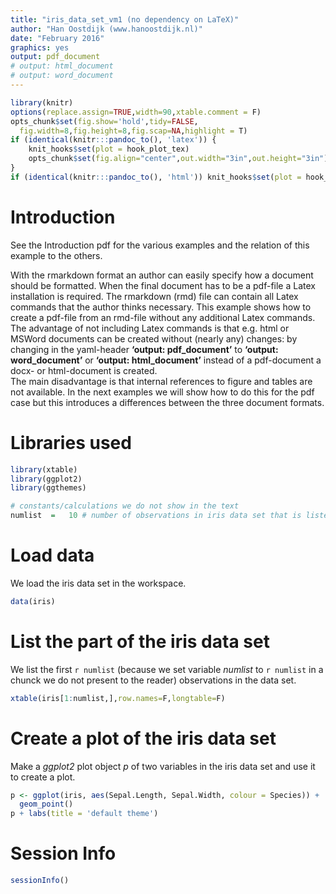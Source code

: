 ```yaml
---
title: "iris_data_set_vm1 (no dependency on LaTeX)"  
author: "Han Oostdijk (www.hanoostdijk.nl)"
date: "February 2016"
graphics: yes
output: pdf_document
# output: html_document
# output: word_document
---
```


```r
library(knitr)
options(replace.assign=TRUE,width=90,xtable.comment = F)
opts_chunk$set(fig.show='hold',tidy=FALSE,
  fig.width=8,fig.height=8,fig.scap=NA,highlight = T)
if (identical(knitr:::pandoc_to(), 'latex')) {
	knit_hooks$set(plot = hook_plot_tex)
	opts_chunk$set(fig.align="center",out.width="3in",out.height="3in")
}
if (identical(knitr:::pandoc_to(), 'html')) knit_hooks$set(plot = hook_plot_html)
```

# Introduction
See the Introduction pdf for the various examples and the relation of this example to the others.  

With the rmarkdown format an author can easily specify how a document should be formatted.
When the final document has to be a pdf-file a Latex installation is required. 
The rmarkdown (rmd) file can contain all Latex commands that the author thinks necessary.
This example shows how to create a pdf-file from an rmd-file without any additional Latex commands.  
The advantage of not including Latex commands is that e.g. html or MSWord documents can be created without 
(nearly any) changes: by changing in the yaml-header **'output: pdf_document'** to **'output: word_document'** or **'output: html_document'** 
instead of a pdf-document a docx- or html-document is created.  
The main disadvantage is that internal references to figure and tables are not available. In the next examples we will show how to do this for the pdf case but this introduces a differences between the three document formats.

# Libraries used

```r
library(xtable)
library(ggplot2)
library(ggthemes)
```

```r
# constants/calculations we do not show in the text
numlist  =   10 # number of observations in iris data set that is listed
```

# Load data
We load the iris data set in the workspace.

```r
data(iris)
```

# List the part of the iris data set
We list the first `r numlist` (because we set variable *numlist* to `r numlist` in a chunck we do not present to the reader) observations in the data set. 

```r
xtable(iris[1:numlist,],row.names=F,longtable=F)
```

# Create a plot of the iris data set
Make a *ggplot2* plot object *p* of two variables in the iris data set 
and use it to create a plot.

```r
p <- ggplot(iris, aes(Sepal.Length, Sepal.Width, colour = Species)) + 
  geom_point() 
p + labs(title = 'default theme')
```

# Session Info
```r
sessionInfo()
```
